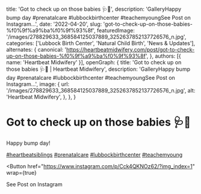   title: 'Got to check up on those babies 🩺📏',
  description: 'GalleryHappy bump day #prenatalcare #lubbockbirthcenter #teachemyoungSee Post on Instagram...',
  date: '2022-04-20',
  slug: 'got-to-check-up-on-those-babies-%f0%9f%a9%ba%f0%9f%93%8f',
  featuredImage: '/images/278829633_368584125037889_3252637852137726576_n.jpg',
  categories: ['Lubbock Birth Center', 'Natural Child Birth', 'News & Updates'],
  alternates: {
    canonical: 'https://heartbeatmidwifery.com/post/got-to-check-up-on-those-babies-%f0%9f%a9%ba%f0%9f%93%8f',
  },
  authors: [{ name: 'Heartbeat Midwifery' }],
  openGraph: {
    title: 'Got to check up on those babies 🩺📏 | Heartbeat Midwifery',
    description: 'GalleryHappy bump day #prenatalcare #lubbockbirthcenter #teachemyoungSee Post on Instagram...',
    image: {
      url: '/images/278829633_368584125037889_3252637852137726576_n.jpg',
      alt: 'Heartbeat Midwifery',
    },
  },
}


# Got to check up on those babies 🩺📏

<Gallery>
  <GalleryItem
    src="/images/278829633_368584125037889_3252637852137726576_n.jpg"
    size="large"
  />
  <GalleryItem
    src="/images/278798761_1025606421664357_6674128518806046719_n.jpg"
    size="large"
  />
</Gallery>

Happy bump day!

[#heartbeatsiblings](https://www.instagram.com/explore/tags/heartbeatsiblings/) [#prenatalcare](https://www.instagram.com/explore/tags/prenatalcare/) [#lubbockbirthcenter](https://www.instagram.com/explore/tags/lubbockbirthcenter/) [#teachemyoung](https://www.instagram.com/explore/tags/teachemyoung/)

<Button
  href="https://www.instagram.com/p/Cck4QKNOz62/?img_index=1"
  wrap={true}
>
  See Post on Instagram
</Button>

